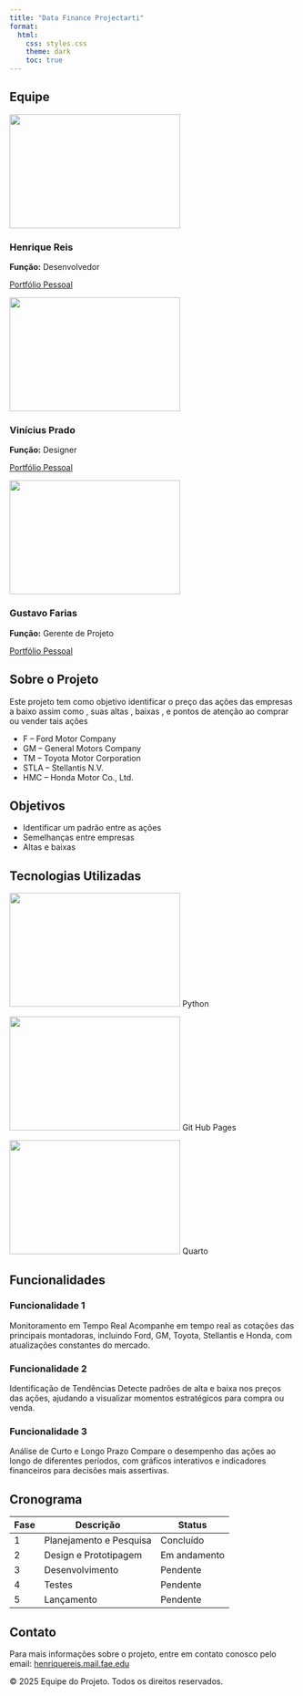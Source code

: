 ```yaml
---
title: "Data Finance Projectarti"
format: 
  html:
    css: styles.css
    theme: dark
    toc: true
---
```


## Equipe

::: {.team-members}
::: {.team-member}
![](rickyz_foto.jpeg){width=300 height=200}


### Henrique Reis

**Função:** Desenvolvedor

[Portfólio Pessoal](https://github.com/usuario1){target="_blank"}
:::

::: {.team-member}
![](prado_foto.jpeg){width=300 height=200}

### Vinícius Prado

**Função:** Designer

[Portfólio Pessoal](https://github.com/usuario2){target="_blank"}
:::

::: {.team-member}
![](gustavo_foto.png){width=300 height=200}

### Gustavo Farias

**Função:** Gerente de Projeto

[Portfólio Pessoal](https://github.com/usuario3){target="_blank"}
:::
:::

## Sobre o Projeto

Este projeto tem como objetivo identificar o preço das ações das empresas a baixo assim como , suas altas , baixas , e pontos de atenção ao comprar ou vender tais ações

- F – Ford Motor Company
- GM – General Motors Company
- TM – Toyota Motor Corporation
- STLA – Stellantis N.V.
- HMC – Honda Motor Co., Ltd.

## Objetivos

- Identificar um padrão entre as ações
- Semelhanças entre empresas
- Altas e baixas 

## Tecnologias Utilizadas

::: {.technologies}
::: {.technology}
![](python-png.png){width=300 height=200}
Python
:::

::: {.technology}
![](github.png){width=300 height=200}
Git Hub Pages
:::

::: {.technology}
![](quarto-foto.png){width=300 height=200}
Quarto
:::
:::

## Funcionalidades

### Funcionalidade 1
Monitoramento em Tempo Real
Acompanhe em tempo real as cotações das principais montadoras, incluindo Ford, GM, Toyota, Stellantis e Honda, com atualizações constantes do mercado.

### Funcionalidade 2
Identificação de Tendências
Detecte padrões de alta e baixa nos preços das ações, ajudando a visualizar momentos estratégicos para compra ou venda.

### Funcionalidade 3
Análise de Curto e Longo Prazo
Compare o desempenho das ações ao longo de diferentes períodos, com gráficos interativos e indicadores financeiros para decisões mais assertivas.

## Cronograma

| Fase | Descrição | Status |
|------|-----------|--------|
| 1 | Planejamento e Pesquisa | Concluído |
| 2 | Design e Prototipagem | Em andamento |
| 3 | Desenvolvimento | Pendente |
| 4 | Testes | Pendente |
| 5 | Lançamento | Pendente |

## Contato

Para mais informações sobre o projeto, entre em contato conosco pelo email: [henriquereis.mail.fae.edu](mailto:henriquereis.mail.fae.edu)

::: {.footer}
© 2025 Equipe do Projeto. Todos os direitos reservados.
:::